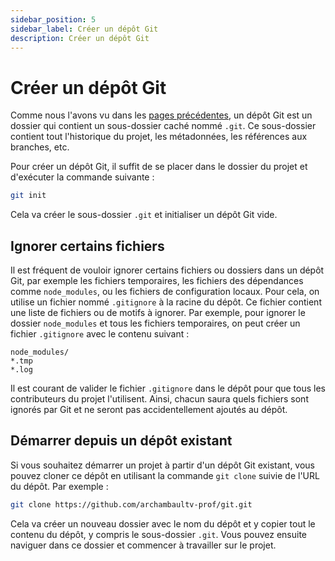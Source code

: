 ```yaml
---
sidebar_position: 5
sidebar_label: Créer un dépôt Git
description: Créer un dépôt Git
---
```


# Créer un dépôt Git

Comme nous l'avons vu dans les [pages
précédentes](./git_how_it_works/git_mitaine.mdx), un dépôt Git est un
dossier qui contient un sous-dossier caché nommé `.git`. Ce sous-dossier
contient tout l'historique du projet, les métadonnées, les références aux
branches, etc.

Pour créer un dépôt Git, il suffit de se placer dans le dossier du
projet et d'exécuter la commande suivante :

```bash
git init
```

Cela va créer le sous-dossier `.git` et initialiser un dépôt Git vide.

## Ignorer certains fichiers

Il est fréquent de vouloir ignorer certains fichiers ou dossiers dans un
dépôt Git, par exemple les fichiers temporaires, les fichiers des dépendances comme
`node_modules`, ou les fichiers de configuration locaux. Pour cela, on utilise un
fichier nommé `.gitignore` à la racine du dépôt. Ce fichier contient une liste de
fichiers ou de motifs à ignorer. Par exemple, pour ignorer le dossier `node_modules`
et tous les fichiers temporaires, on peut créer un fichier `.gitignore` avec le
contenu suivant :

```
node_modules/
*.tmp
*.log
```

Il est courant de valider le fichier `.gitignore` dans le dépôt pour que
tous les contributeurs du projet l'utilisent. Ainsi, chacun saura quels fichiers
sont ignorés par Git et ne seront pas accidentellement ajoutés au dépôt.

## Démarrer depuis un dépôt existant

Si vous souhaitez démarrer un projet à partir d'un dépôt Git existant, vous pouvez
cloner ce dépôt en utilisant la commande `git clone` suivie de l'URL du dépôt. Par exemple :

```bash
git clone https://github.com/archambaultv-prof/git.git
```

Cela va créer un nouveau dossier avec le nom du dépôt et y copier tout le contenu
du dépôt, y compris le sous-dossier `.git`. Vous pouvez ensuite naviguer dans ce
dossier et commencer à travailler sur le projet.